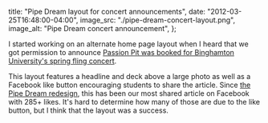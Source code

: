   title: "Pipe Dream layout for concert announcements",
  date: "2012-03-25T16:48:00-04:00",
  image_src: "./pipe-dream-concert-layout.png",
  image_alt: "Pipe Dream concert announcement",
};

I started working on an alternate home page layout when I heard that we got permission to announce [Passion Pit was booked for Binghamton University's spring fling concert](http://www.bupipedream.com/news/9130/passion-pit-to-headline-spring-fling/).

This layout features a headline and deck above a large photo as well as a Facebook like button encouraging students to share the article. Since [the Pipe Dream redesign](https://danoc.me/blog/from-college-publisher-to-wordpress/), this has been our most shared article on Facebook with 285+ likes. It's hard to determine how many of those are due to the like button, but I think that the layout was a success.
